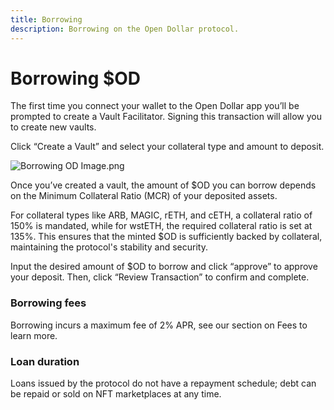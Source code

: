 ```yaml
---
title: Borrowing
description: Borrowing on the Open Dollar protocol.
---
```


# Borrowing $OD

The first time you connect your wallet to the Open Dollar app you’ll be prompted to create a Vault Facilitator. Signing this transaction will allow you to create new vaults.

Click “Create a Vault” and select your collateral type and amount to deposit.

<img src="./img/Borrowing OD Image.png" alt="Borrowing OD Image.png" />

Once you’ve created a vault, the amount of $OD you can borrow depends on the Minimum Collateral Ratio (MCR) of your deposited assets.

For collateral types like ARB, MAGIC, rETH, and cETH, a collateral ratio of 150% is mandated, while for wstETH, the required collateral ratio is set at 135%. This ensures that the minted $OD is sufficiently backed by collateral, maintaining the protocol's stability and security.

Input the desired amount of $OD to borrow and click “approve” to approve your deposit. Then, click “Review Transaction” to confirm and complete.

### Borrowing fees

Borrowing incurs a maximum fee of 2% APR, see our section on Fees to learn more.

### Loan duration

Loans issued by the protocol do not have a repayment schedule; debt can be repaid or sold on NFT marketplaces at any time.
